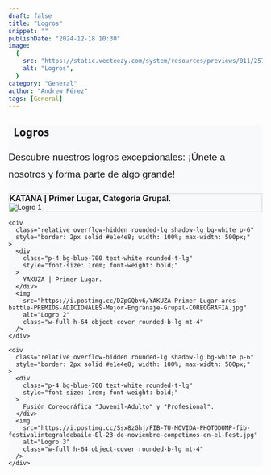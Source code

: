 ```yaml
---
draft: false
title: "Logros"
snippet: ""
publishDate: "2024-12-18 10:30"
image:
  {
    src: "https://static.vecteezy.com/system/resources/previews/011/257/977/non_2x/trophy-icon-gold-cup-best-for-tournament-or-championship-logo-illustration-vector.jpg",
    alt: "Logros",
  }
category: "General"
author: "Andrew Pérez"
tags: [General]
---
```



<section 
  class="max-w-5xl mx-auto bg-white rounded-lg p-12 shadow-xl"
  style="font-family: Arial, sans-serif; background-color: #f8f9fa;"
>
  <h1 
    class="text-4xl font-bold text-center text-blue-700 mb-8"
    style="font-family: 'Segoe UI', Tahoma, Geneva, Verdana, sans-serif;"
  >
    <i class="fas fa-trophy" style="margin-right: 10px;"></i> Logros
  </h1>
  
  <p 
    class="text-center text-gray-600 mb-12"
    style="font-size: 1.2rem; line-height: 1.8;"
  >
    Descubre nuestros logros excepcionales: ¡Únete a nosotros y forma parte de algo grande!
  </p>

  <div 
    class="grid gap-10 sm:grid-cols-1 md:grid-cols-2 lg:grid-cols-2"
    style="justify-items: center;"
  >
    <div 
      class="relative overflow-hidden rounded-lg shadow-lg bg-white p-6"
      style="border: 2px solid #e1e4e8; width: 100%; max-width: 500px;"
    >
      <div 
        class="p-4 bg-blue-700 text-white rounded-t-lg"
        style="font-size: 1rem; font-weight: bold;"
      >
        KATANA | Primer Lugar, Categoría Grupal. 
      </div>
      <img 
        src="https://i.postimg.cc/cJ97hzTf/KATANA-Primer-Lugar-Categor-a-Grupal-thebattleonthemove-PREMIOS-ADICIONALES-Mejor-Engrana.jpg" 
        alt="Logro 1" 
        class="w-full h-64 object-cover rounded-b-lg mt-4"
      />
    </div>

    <div 
      class="relative overflow-hidden rounded-lg shadow-lg bg-white p-6"
      style="border: 2px solid #e1e4e8; width: 100%; max-width: 500px;"
    >
      <div 
        class="p-4 bg-blue-700 text-white rounded-t-lg"
        style="font-size: 1rem; font-weight: bold;"
      >
        YAKUZA | Primer Lugar.
      </div>
      <img 
        src="https://i.postimg.cc/DZpGQbv6/YAKUZA-Primer-Lugar-ares-battle-PREMIOS-ADICIONALES-Mejor-Engranaje-Grupal-COREOGRAFIA.jpg" 
        alt="Logro 2" 
        class="w-full h-64 object-cover rounded-b-lg mt-4"
      />
    </div>

    <div 
      class="relative overflow-hidden rounded-lg shadow-lg bg-white p-6"
      style="border: 2px solid #e1e4e8; width: 100%; max-width: 500px;"
    >
      <div 
        class="p-4 bg-blue-700 text-white rounded-t-lg"
        style="font-size: 1rem; font-weight: bold;"
      >
        Fusión Coreográfica "Juvenil-Adulto" y "Profesional".
      </div>
      <img 
        src="https://i.postimg.cc/Ssx8zGhj/FIB-TU-MOVIDA-PHOTODUMP-fib-festivalintegraldebaile-El-23-de-noviembre-competimos-en-el-Fest.jpg" 
        alt="Logro 3" 
        class="w-full h-64 object-cover rounded-b-lg mt-4"
      />
    </div>

  </div>
</section>
